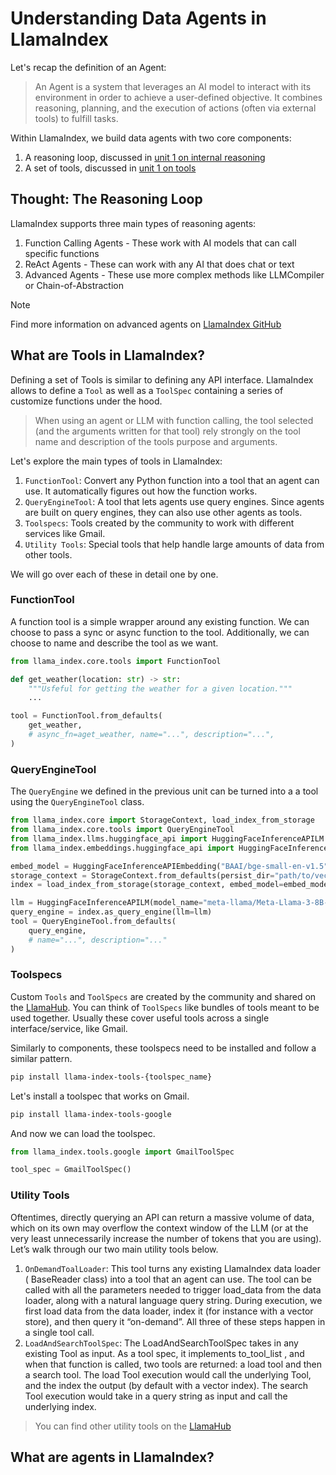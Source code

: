 # Understanding Data Agents in LlamaIndex

Let's recap the definition of an Agent:

> An Agent is a system that leverages an AI model to interact with its environment in order to achieve a user-defined objective. It combines reasoning, planning, and the execution of actions (often via external tools) to fulfill tasks.

Within LlamaIndex, we build data agents with two core components:

1. A reasoning loop, discussed in [unit 1 on internal reasoning](../../unit1/thoughts.mdx)
2. A set of tools, discussed in [unit 1 on tools](../../unit1/tools.mdx)

## Thought: The Reasoning Loop

LlamaIndex supports three main types of reasoning agents:

1. Function Calling Agents - These work with AI models that can call specific functions
2. ReAct Agents - These can work with any AI that does chat or text
3. Advanced Agents - These use more complex methods like LLMCompiler or Chain-of-Abstraction

> [!NOTE]
> Find more information on advanced agents on [LlamaIndex GitHub](https://github.com/run-llama/llama_index/tree/main/llama-index-packs)

## What are Tools in LlamaIndex?

Defining a set of Tools is similar to defining any API interface.
LlamaIndex  allows to define a `Tool` as well as a `ToolSpec` containing a series of customize functions under the hood.

> When using an agent or LLM with function calling, the tool selected (and the arguments written for that tool) rely strongly on the tool name and description of the tools purpose and arguments.

Let's explore the main types of tools in LlamaIndex:

1. `FunctionTool`: Convert any Python function into a tool that an agent can use. It automatically figures out how the function works.
2. `QueryEngineTool`: A tool that lets agents use query engines. Since agents are built on query engines, they can also use other agents as tools.
3. `Toolspecs`: Tools created by the community to work with different services like Gmail.
4. `Utility Tools`: Special tools that help handle large amounts of data from other tools.

We will go over each of these in detail one by one.

### FunctionTool

A function tool is a simple wrapper around any existing function.
We can choose to pass a sync or async function to the tool.
Additionally, we can choose to name and describe the tool as we want.

```python
from llama_index.core.tools import FunctionTool

def get_weather(location: str) -> str:
    """Usfeful for getting the weather for a given location."""
    ...

tool = FunctionTool.from_defaults(
    get_weather,
    # async_fn=aget_weather, name="...", description="...",
)
```

### QueryEngineTool

The `QueryEngine` we defined in the previous unit can be turned into a a tool using the `QueryEngineTool` class.

```python
from llama_index.core import StorageContext, load_index_from_storage
from llama_index.core.tools import QueryEngineTool
from llama_index.llms.huggingface_api import HuggingFaceInferenceAPILM
from llama_index.embeddings.huggingface_api import HuggingFaceInferenceAPIEmbedding

embed_model = HuggingFaceInferenceAPIEmbedding("BAAI/bge-small-en-v1.5")
storage_context = StorageContext.from_defaults(persist_dir="path/to/vector/store")
index = load_index_from_storage(storage_context, embed_model=embed_model)

llm = HuggingFaceInferenceAPILM(model_name="meta-llama/Meta-Llama-3-8B-Instruct")
query_engine = index.as_query_engine(llm=llm)
tool = QueryEngineTool.from_defaults(
    query_engine,
    # name="...", description="..."
)
```

### Toolspecs

Custom `Tools` and `ToolSpecs` are created by the community and shared on the [LlamaHub](https://llamahub.ai/).
You can think of `ToolSpecs` like bundles of tools meant to be used together. Usually these cover useful tools across a single interface/service, like Gmail.

Similarly to components, these toolspecs need to be installed and follow a similar pattern.

```bash
pip install llama-index-tools-{toolspec_name}
```

Let's install a toolspec that works on Gmail.

```bash
pip install llama-index-tools-google
```

And now we can load the toolspec.

```python
from llama_index.tools.google import GmailToolSpec

tool_spec = GmailToolSpec()
```

### Utility Tools

Oftentimes, directly querying an API can return a massive volume of data, which on its own may overflow the context window of the LLM (or at the very least unnecessarily increase the number of tokens that you are using).
Let’s walk through our two main utility tools below.

1. `OnDemandToalLoader`: This tool turns any existing LlamaIndex data loader ( BaseReader class) into a tool that an agent can use. The tool can be called with all the parameters needed to trigger load_data from the data loader, along with a natural language query string. During execution, we first load data from the data loader, index it (for instance with a vector store), and then query it “on-demand”. All three of these steps happen in a single tool call.
2. `LoadAndSearchToolSpec`: The LoadAndSearchToolSpec takes in any existing Tool as input. As a tool spec, it implements to_tool_list , and when that function is called, two tools are returned: a load tool and then a search tool. The load Tool execution would call the underlying Tool, and the index the output (by default with a vector index). The search Tool execution would take in a query string as input and call the underlying index.

> You can find other utility tools on the [LlamaHub](https://llamahub.ai/)

## What are agents in LlamaIndex?